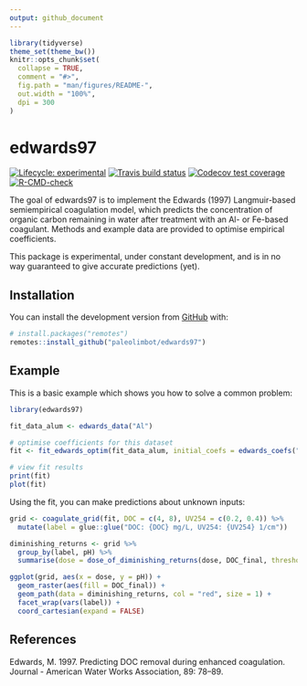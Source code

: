 ```yaml
---
output: github_document
---
```


<!-- README.md is generated from README.Rmd. Please edit that file -->

```r
library(tidyverse)
theme_set(theme_bw())
knitr::opts_chunk$set(
  collapse = TRUE,
  comment = "#>",
  fig.path = "man/figures/README-",
  out.width = "100%",
  dpi = 300
)
```

# edwards97

<!-- badges: start -->
[![Lifecycle: experimental](https://img.shields.io/badge/lifecycle-experimental-orange.svg)](https://lifecycle.r-lib.org/articles/stages.html#experimental)
[![Travis build status](https://travis-ci.org/paleolimbot/edwards97.svg?branch=master)](https://travis-ci.org/paleolimbot/edwards97)
[![Codecov test coverage](https://codecov.io/gh/paleolimbot/edwards97/branch/master/graph/badge.svg)](https://app.codecov.io/gh/paleolimbot/edwards97?branch=master)
[![R-CMD-check](https://github.com/paleolimbot/edwards97/actions/workflows/R-CMD-check.yaml/badge.svg)](https://github.com/paleolimbot/edwards97/actions/workflows/R-CMD-check.yaml)
<!-- badges: end -->

The goal of edwards97 is to implement the Edwards (1997) Langmuir-based semiempirical coagulation model, which predicts the concentration of organic carbon remaining in water after treatment with an Al- or Fe-based coagulant. Methods and example data are provided to optimise empirical coefficients.

This package is experimental, under constant development, and is in no way guaranteed to give accurate predictions (yet).

## Installation

You can install the development version from [GitHub](https://github.com/) with:

``` r
# install.packages("remotes")
remotes::install_github("paleolimbot/edwards97")
```

## Example

This is a basic example which shows you how to solve a common problem:

```r
library(edwards97)

fit_data_alum <- edwards_data("Al")

# optimise coefficients for this dataset
fit <- fit_edwards_optim(fit_data_alum, initial_coefs = edwards_coefs("Al"))

# view fit results
print(fit)
plot(fit)
```

Using the fit, you can make predictions about unknown inputs:

```r
grid <- coagulate_grid(fit, DOC = c(4, 8), UV254 = c(0.2, 0.4)) %>% 
  mutate(label = glue::glue("DOC: {DOC} mg/L, UV254: {UV254} 1/cm"))

diminishing_returns <- grid %>% 
  group_by(label, pH) %>% 
  summarise(dose = dose_of_diminishing_returns(dose, DOC_final, threshold = 0.3 / 10))

ggplot(grid, aes(x = dose, y = pH)) +
  geom_raster(aes(fill = DOC_final)) +
  geom_path(data = diminishing_returns, col = "red", size = 1) +
  facet_wrap(vars(label)) +
  coord_cartesian(expand = FALSE)
```

## References

Edwards, M. 1997. Predicting DOC removal during enhanced coagulation. Journal - American Water Works Association, 89: 78–89.
